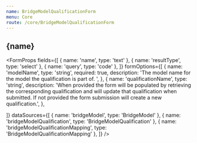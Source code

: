 ```yaml
---
name: BridgeModelQualificationForm
menu: Core
route: /core/BridgeModelQualificationForm
---
```




<h2>{name}</h2>

<FormProps
  fields={[
    { name: 'name', type: 'text' },
    { name: 'resultType', type: 'select' },
    { name: 'query', type: 'code' },
  ]}
  formOptions={[
    {
      name: 'modelName',
      type: 'string',
      required: true,
      description:
        'The model name for the model the qualification is part of. ',
    },
    {
      name: 'qualificationName',
      type: 'string',
      description:
        'When provided the form will be populated by retrieving the corresponding qualification and will update that qualification when submitted. If not provided the form submission will create a new qualification.',
    },

  ]}
  dataSources={[
    { name: 'bridgeModel', type: 'BridgeModel' },
    { name: 'bridgeModelQualification', type: 'BridgeModelQualification' },
    { name: 'bridgeModelQualificationMapping', type: 'BridgeModelQualificationMapping' },
  ]}
/>
